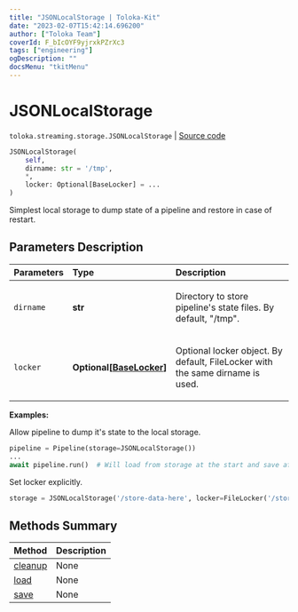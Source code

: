 ```yaml
---
title: "JSONLocalStorage | Toloka-Kit"
date: "2023-02-07T15:42:14.696200"
author: ["Toloka Team"]
coverId: F_bIcOYF9yjrxkPZrXc3
tags: ["engineering"]
ogDescription: ""
docsMenu: "tkitMenu"
---
```


# JSONLocalStorage
`toloka.streaming.storage.JSONLocalStorage` | [Source code](https://github.com/Toloka/toloka-kit/blob/v1.1.3/src/streaming/storage.py#L58)

```python
JSONLocalStorage(
    self,
    dirname: str = '/tmp',
    *,
    locker: Optional[BaseLocker] = ...
)
```

Simplest local storage to dump state of a pipeline and restore in case of restart.

## Parameters Description

| Parameters | Type | Description |
| :----------| :----| :-----------|
`dirname`|**str**|<p>Directory to store pipeline&#x27;s state files. By default, &quot;/tmp&quot;.</p>
`locker`|**Optional\[[BaseLocker](/docs-new/toloka-kit/reference/toloka.streaming.locker.BaseLocker)\]**|<p>Optional locker object. By default, FileLocker with the same dirname is used.</p>

**Examples:**

Allow pipeline to dump it's state to the local storage.

```python
pipeline = Pipeline(storage=JSONLocalStorage())
...
await pipeline.run()  # Will load from storage at the start and save after each iteration.
```

Set locker explicitly.

```python
storage = JSONLocalStorage('/store-data-here', locker=FileLocker('/store-locks-here'))
```
## Methods Summary

| Method | Description |
| :------| :-----------|
[cleanup](/docs-new/toloka-kit/reference/toloka.streaming.storage.JSONLocalStorage.cleanup)| None
[load](/docs-new/toloka-kit/reference/toloka.streaming.storage.JSONLocalStorage.load)| None
[save](/docs-new/toloka-kit/reference/toloka.streaming.storage.JSONLocalStorage.save)| None
